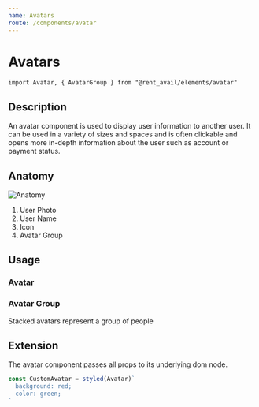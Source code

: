 ```yaml
---
name: Avatars
route: /components/avatar
---
```



# Avatars

```
import Avatar, { AvatarGroup } from "@rent_avail/elements/avatar"
```

## Description

An avatar component is used to display user information to another user. It can be used in a variety of sizes and spaces and is often clickable and opens more in-depth information about the user such as account or payment status.

## Anatomy

![Anatomy](../../public/anatomy-avatar.png)

1. User Photo
2. User Name
3. Icon
4. Avatar Group

## Usage

### Avatar

<Playground>
  <Avatar small initials="JW" />
  <Avatar name="Janet Wood" photoUrl="https://source.unsplash.com/collection/802865/48x48" />
  <Avatar
    name="Janet Wood"
    photoUrl="https://source.unsplash.com/collection/802865/48x48"
    icon={ExternalLink}
  />
</Playground>

### Avatar Group

Stacked avatars represent a group of people

<Playground>
  <AvatarGroup>
    <Avatar small initials="PK" />
    <Avatar small initials="PS" />
    <Avatar small initials="ND" />
    <Avatar small initials="RB" />
  </AvatarGroup>
</Playground>

## Extension

The avatar component passes all props to its underlying dom node.

```js
const CustomAvatar = styled(Avatar)`
  background: red;
  color: green;
`
```
